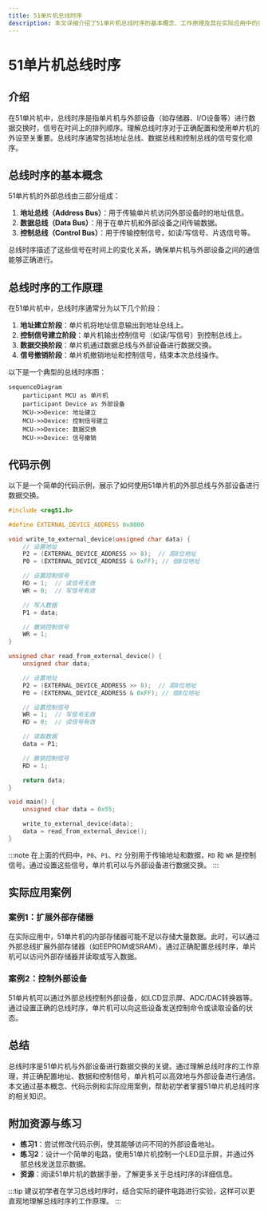 ```yaml
---
title: 51单片机总线时序
description: 本文详细介绍了51单片机总线时序的基本概念、工作原理及其在实际应用中的实现方法，适合初学者学习。
---
```


# 51单片机总线时序

## 介绍

在51单片机中，总线时序是指单片机与外部设备（如存储器、I/O设备等）进行数据交换时，信号在时间上的排列顺序。理解总线时序对于正确配置和使用单片机的外设至关重要。总线时序通常包括地址总线、数据总线和控制总线的信号变化顺序。

## 总线时序的基本概念

51单片机的外部总线由三部分组成：

1. **地址总线（Address Bus）**：用于传输单片机访问外部设备时的地址信息。
2. **数据总线（Data Bus）**：用于在单片机和外部设备之间传输数据。
3. **控制总线（Control Bus）**：用于传输控制信号，如读/写信号、片选信号等。

总线时序描述了这些信号在时间上的变化关系，确保单片机与外部设备之间的通信能够正确进行。

## 总线时序的工作原理

在51单片机中，总线时序通常分为以下几个阶段：

1. **地址建立阶段**：单片机将地址信息输出到地址总线上。
2. **控制信号建立阶段**：单片机输出控制信号（如读/写信号）到控制总线上。
3. **数据交换阶段**：单片机通过数据总线与外部设备进行数据交换。
4. **信号撤销阶段**：单片机撤销地址和控制信号，结束本次总线操作。

以下是一个典型的总线时序图：

```mermaid
sequenceDiagram
    participant MCU as 单片机
    participant Device as 外部设备
    MCU->>Device: 地址建立
    MCU->>Device: 控制信号建立
    MCU->>Device: 数据交换
    MCU->>Device: 信号撤销
```

## 代码示例

以下是一个简单的代码示例，展示了如何使用51单片机的外部总线与外部设备进行数据交换。

```c
#include <reg51.h>

#define EXTERNAL_DEVICE_ADDRESS 0x8000

void write_to_external_device(unsigned char data) {
    // 设置地址
    P2 = (EXTERNAL_DEVICE_ADDRESS >> 8);  // 高8位地址
    P0 = (EXTERNAL_DEVICE_ADDRESS & 0xFF); // 低8位地址

    // 设置控制信号
    RD = 1;  // 读信号无效
    WR = 0;  // 写信号有效

    // 写入数据
    P1 = data;

    // 撤销控制信号
    WR = 1;
}

unsigned char read_from_external_device() {
    unsigned char data;

    // 设置地址
    P2 = (EXTERNAL_DEVICE_ADDRESS >> 8);  // 高8位地址
    P0 = (EXTERNAL_DEVICE_ADDRESS & 0xFF); // 低8位地址

    // 设置控制信号
    WR = 1;  // 写信号无效
    RD = 0;  // 读信号有效

    // 读取数据
    data = P1;

    // 撤销控制信号
    RD = 1;

    return data;
}

void main() {
    unsigned char data = 0x55;

    write_to_external_device(data);
    data = read_from_external_device();
}
```

:::note
在上面的代码中，`P0`、`P1`、`P2` 分别用于传输地址和数据，`RD` 和 `WR` 是控制信号。通过设置这些信号，单片机可以与外部设备进行数据交换。
:::

## 实际应用案例

### 案例1：扩展外部存储器

在实际应用中，51单片机的内部存储器可能不足以存储大量数据。此时，可以通过外部总线扩展外部存储器（如EEPROM或SRAM）。通过正确配置总线时序，单片机可以访问外部存储器并读取或写入数据。

### 案例2：控制外部设备

51单片机可以通过外部总线控制外部设备，如LCD显示屏、ADC/DAC转换器等。通过设置正确的总线时序，单片机可以向这些设备发送控制命令或读取设备的状态。

## 总结

总线时序是51单片机与外部设备进行数据交换的关键。通过理解总线时序的工作原理，并正确配置地址、数据和控制信号，单片机可以高效地与外部设备进行通信。本文通过基本概念、代码示例和实际应用案例，帮助初学者掌握51单片机总线时序的相关知识。

## 附加资源与练习

- **练习1**：尝试修改代码示例，使其能够访问不同的外部设备地址。
- **练习2**：设计一个简单的电路，使用51单片机控制一个LED显示屏，并通过外部总线发送显示数据。
- **资源**：阅读51单片机的数据手册，了解更多关于总线时序的详细信息。

:::tip
建议初学者在学习总线时序时，结合实际的硬件电路进行实验，这样可以更直观地理解总线时序的工作原理。
:::